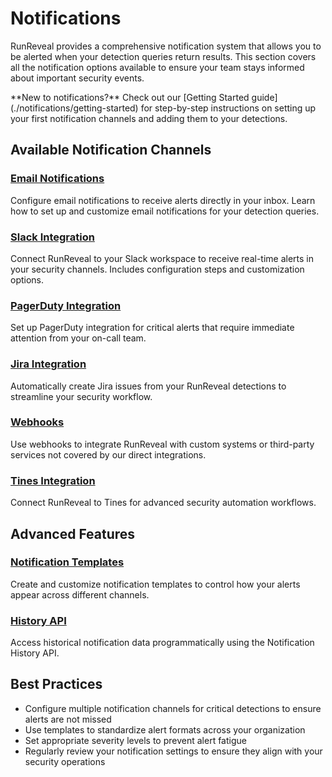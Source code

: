 # Notifications


RunReveal provides a comprehensive notification system that allows you to be alerted when your detection queries return results. This section covers all the notification options available to ensure your team stays informed about important security events.

<Callout type="info">
  **New to notifications?** Check out our [Getting Started guide](./notifications/getting-started) for step-by-step instructions on setting up your first notification channels and adding them to your detections.
</Callout>

## Available Notification Channels

### [Email Notifications](./notifications/email)
Configure email notifications to receive alerts directly in your inbox. Learn how to set up and customize email notifications for your detection queries.

### [Slack Integration](./notifications/slack)
Connect RunReveal to your Slack workspace to receive real-time alerts in your security channels. Includes configuration steps and customization options.

### [PagerDuty Integration](./notifications/pagerduty)
Set up PagerDuty integration for critical alerts that require immediate attention from your on-call team.

### [Jira Integration](./notifications/jira)
Automatically create Jira issues from your RunReveal detections to streamline your security workflow.

### [Webhooks](./notifications/webhooks)
Use webhooks to integrate RunReveal with custom systems or third-party services not covered by our direct integrations.

### [Tines Integration](./notifications/tines)
Connect RunReveal to Tines for advanced security automation workflows.

## Advanced Features

### [Notification Templates](./notifications/templates)
Create and customize notification templates to control how your alerts appear across different channels.

### [History API](./notifications/history-api)
Access historical notification data programmatically using the Notification History API.

## Best Practices

- Configure multiple notification channels for critical detections to ensure alerts are not missed
- Use templates to standardize alert formats across your organization
- Set appropriate severity levels to prevent alert fatigue
- Regularly review your notification settings to ensure they align with your security operations
